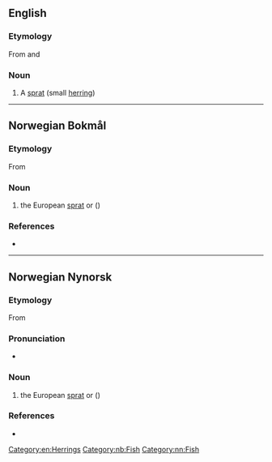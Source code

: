 ==English==

===Etymology===
From {{etyl|no|en}} {{m|nb|brisling}} and {{etyl|da|en}} {{m|da|brisling}}

===Noun===
{{en-noun|brisling|brislings}}

# A [[sprat]] (small [[herring]])

[[Category:en:Herrings]]

----

==Norwegian Bokmål==
{{wikipedia|lang=no}}

===Etymology===
From {{etyl|nds-de|nb}} {{m|nds-de|bretling}}

===Noun===
{{nb-noun-m1}}

# the European [[sprat]] or {{l|en|brisling}} ({{taxlink|Sprattus sprattus|species|noshow=1}})

===References===
* {{R:The Bokmål Dictionary}}
[[Category:nb:Fish]]

----

==Norwegian Nynorsk==
{{wikipedia|lang=nn}}

===Etymology===
From {{etyl|nds-de|nn}} {{m|nds-de|bretling}}

===Pronunciation===
* {{IPA|/²brɪslɪŋ/|lang=no}}

===Noun===
{{nn-noun-m1}}

# the European [[sprat]] or {{l|en|brisling}} ({{taxlink|Sprattus sprattus|species|noshow=1}})

===References===
* {{R:The Nynorsk Dictionary}}
[[Category:nn:Fish]]